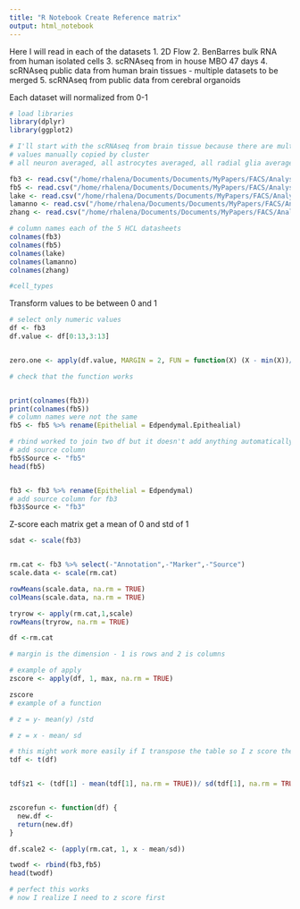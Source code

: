 ```yaml
---
title: "R Notebook Create Reference matrix"
output: html_notebook
---
```


Here I will read in each of the datasets
1. 2D Flow
2. BenBarres bulk RNA from human isolated cells
3. scRNAseq from in house MBO 47 days
4. scRNAseq public data from human brain tissues - multiple datasets to be merged
5. scRNAseq from public data from cerebral organoids

Each dataset will normalized from 0-1

```r
# load libraries
library(dplyr)
library(ggplot2)

```



```r
# I'll start with the scRNAseq from brain tissue because there are multiple datasets. From human cell landscape
# values manually copied by cluster
# all neuron averaged, all astrocytes averaged, all radial glia averaged. 

fb3 <- read.csv("/home/rhalena/Documents/Documents/MyPapers/FACS/Analysis/Reference_matrix/HumanCellLandscape/fetalbrain3.csv")
fb5 <- read.csv("/home/rhalena/Documents/Documents/MyPapers/FACS/Analysis/Reference_matrix/HumanCellLandscape/fetalbrain5.csv")
lake <- read.csv("/home/rhalena/Documents/Documents/MyPapers/FACS/Analysis/Reference_matrix/HumanCellLandscape/Lake.csv")
lamanno <- read.csv("/home/rhalena/Documents/Documents/MyPapers/FACS/Analysis/Reference_matrix/HumanCellLandscape/lamanno.csv")
zhang <- read.csv("/home/rhalena/Documents/Documents/MyPapers/FACS/Analysis/Reference_matrix/HumanCellLandscape/zhang.csv")

# column names each of the 5 HCL datasheets
colnames(fb3)
colnames(fb5)
colnames(lake)
colnames(lamanno)
colnames(zhang)

#cell_types

```

Transform values to be between 0 and 1 

```r

# select only numeric values  
df <- fb3
df.value <- df[0:13,3:13]


zero.one <- apply(df.value, MARGIN = 2, FUN = function(X) (X - min(X))/diff(range(X)))

# check that the function works 



```








```r

print(colnames(fb3))
print(colnames(fb5))
# column names were not the same
fb5 <- fb5 %>% rename(Epithelial = Edpendymal.Epithealial)

# rbind worked to join two df but it doesn't add anything automatically to indicate where the data came from these are just turning into replicates 
# add source column
fb5$Source <- "fb5"
head(fb5)


fb3 <- fb3 %>% rename(Epithelial = Edpendymal)
# add source column for fb3
fb3$Source <- "fb3"

```
Z-score each matrix get a mean of 0 and std of 1 

```r

sdat <- scale(fb3)


rm.cat <- fb3 %>% select(-"Annotation",-"Marker",-"Source")
scale.data <- scale(rm.cat)

rowMeans(scale.data, na.rm = TRUE)
colMeans(scale.data, na.rm = TRUE)

tryrow <- apply(rm.cat,1,scale)
rowMeans(tryrow, na.rm = TRUE)

df <-rm.cat

# margin is the dimension - 1 is rows and 2 is columns 

# example of apply
zscore <- apply(df, 1, max, na.rm = TRUE)

zscore  
# example of a function

# z = y- mean(y) /std 

# z = x - mean/ sd

# this might work more easily if I transpose the table so I z score the columns
tdf <- t(df)


tdf$z1 <- (tdf[1] - mean(tdf[1], na.rm = TRUE))/ sd(tdf[1], na.rm = TRUE)


zscorefun <- function(df) {
  new.df <- 
  return(new.df)
}

df.scale2 <- (apply(rm.cat, 1, x - mean/sd))

```



```r

twodf <- rbind(fb3,fb5)
head(twodf)

# perfect this works
# now I realize I need to z score first


```

